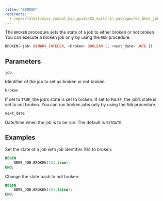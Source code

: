```yaml
---
title: "BROKEN"
redirects:
  - /epas/latest/epas_compat_bip_guide/03_built-in_packages/05_dbms_job/01_broken/ #generated for docs/epas/reorg-role-use-case-mode
---
```


The `BROKEN` procedure sets the state of a job to either broken or not broken. You can execute a broken job only by using the `RUN` procedure.

```sql
BROKEN(<job> BINARY_INTEGER, <broken> BOOLEAN [, <next_date> DATE ])
```

## Parameters

`job`

 Identifier of the job to set as broken or not broken.

`broken`

 If set to `TRUE`, the job’s state is set to broken. If set to `FALSE`, the job’s state is set to not broken. You can run broken jobs only by using the `RUN` procedure.

`next_date`

 Date/time when the job is to be run. The default is `SYSDATE`.

## Examples

Set the state of a job with job identifier 104 to broken:

```sql
BEGIN
    DBMS_JOB.BROKEN(104,true);
END;
```

Change the state back to not broken:

```sql
BEGIN
    DBMS_JOB.BROKEN(104,false);
END;
```
